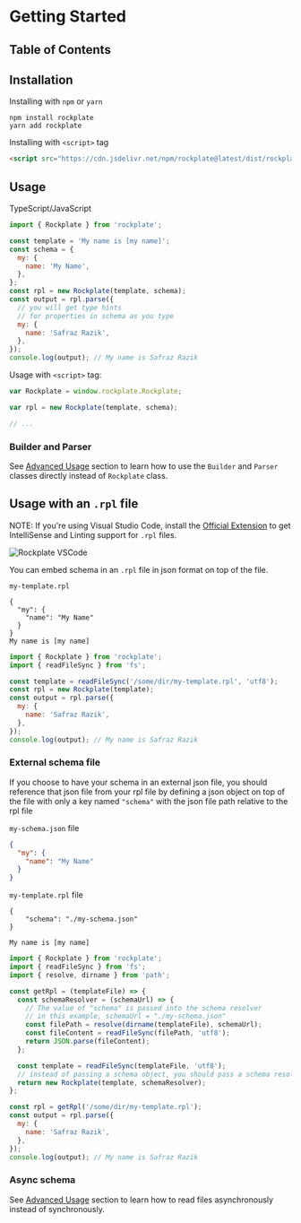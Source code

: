 # Getting Started

## Table of Contents

## Installation

Installing with `npm` or `yarn`

```
npm install rockplate
yarn add rockplate
```

Installing with `<script>` tag

```html
<script src="https://cdn.jsdelivr.net/npm/rockplate@latest/dist/rockplate.min.js"></script>
```

## Usage

TypeScript/JavaScript

```javascript
import { Rockplate } from 'rockplate';

const template = 'My name is [my name]';
const schema = {
  my: {
    name: 'My Name',
  },
};
const rpl = new Rockplate(template, schema);
const output = rpl.parse({
  // you will get type hints
  // for properties in schema as you type
  my: {
    name: 'Safraz Razik',
  },
});
console.log(output); // My name is Safraz Razik
```

Usage with `<script>` tag:

```javascript
var Rockplate = window.rockplate.Rockplate;

var rpl = new Rockplate(template, schema);

// ...
```

### Builder and Parser

See [Advanced Usage](/advanced-usage#builder-and-parser) section to learn how to use the `Builder` and `Parser` classes directly instead of `Rockplate` class.

## Usage with an `.rpl` file

NOTE: If you're using Visual Studio Code, install the [Official Extension](https://marketplace.visualstudio.com/items?itemName=safrazik.rockplate-vscode) to get IntelliSense and Linting support for `.rpl` files.

<div style={{ width: '100%', overflowX: 'auto' }}>

![Rockplate VSCode](https://raw.githubusercontent.com/rockplate/rockplate-vscode/master/images/rockplate-demo.gif)

</div>

You can embed schema in an `.rpl` file in json format on top of the file.

`my-template.rpl`

```rockplate
{
  "my": {
    "name": "My Name"
  }
}
My name is [my name]
```

```javascript
import { Rockplate } from 'rockplate';
import { readFileSync } from 'fs';

const template = readFileSync('/some/dir/my-template.rpl', 'utf8');
const rpl = new Rockplate(template);
const output = rpl.parse({
  my: {
    name: 'Safraz Razik',
  },
});
console.log(output); // My name is Safraz Razik
```

### External schema file

If you choose to have your schema in an external json file, you should reference that json file from your rpl file by defining a json object on top of the file with only a key named `"schema"` with the json file path relative to the rpl file

`my-schema.json` file

```json
{
  "my": {
    "name": "My Name"
  }
}
```

`my-template.rpl` file

```rockplate
{
    "schema": "./my-schema.json"
}

My name is [my name]
```

```javascript
import { Rockplate } from 'rockplate';
import { readFileSync } from 'fs';
import { resolve, dirname } from 'path';

const getRpl = (templateFile) => {
  const schemaResolver = (schemaUrl) => {
    // The value of "schema" is passed into the schema resolver
    // in this example, schemaUrl = "./my-schema.json"
    const filePath = resolve(dirname(templateFile), schemaUrl);
    const fileContent = readFileSync(filePath, 'utf8');
    return JSON.parse(fileContent);
  };

  const template = readFileSync(templateFile, 'utf8');
  // instead of passing a schema object, you should pass a schema resolver function
  return new Rockplate(template, schemaResolver);
};

const rpl = getRpl('/some/dir/my-template.rpl');
const output = rpl.parse({
  my: {
    name: 'Safraz Razik',
  },
});
console.log(output); // My name is Safraz Razik
```

### Async schema

See [Advanced Usage](/advanced-usage#async-schema) section to learn how to read files asynchronously instead of synchronously.
